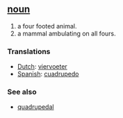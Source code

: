 == [[noun]] ==
# a four footed animal.
# a mammal ambulating on all fours.

=== Translations ===
*[[Dutch]]: [[viervoeter]]
*[[Spanish]]: [[cuadrupedo]]

=== See also ===
*[[quadrupedal]]